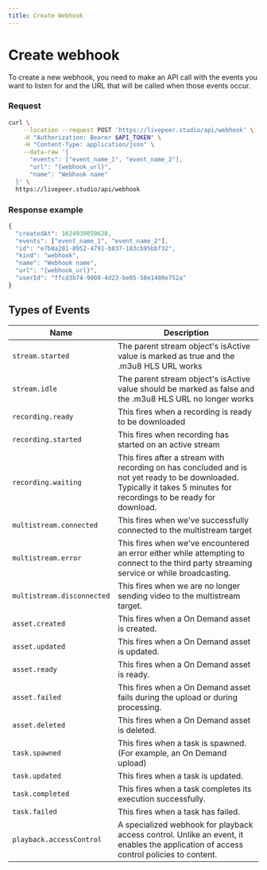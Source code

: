 ```yaml
---
title: Create Webhook
---
```


# Create webhook

To create a new webhook, you need to make an API call with the events you want to listen for and the URL that will be called when those events occur.

### Request

```bash
curl \
    --location --request POST 'https://livepeer.studio/api/webhook' \
    -H "Authorization: Bearer $API_TOKEN" \
    -H "Content-Type: application/json" \
    --data-raw '{
      "events": ["event_name_1", "event_name_2"],
      "url": "{webhook_url}",
      "name": "Webhook name"
  }' \
  https://livepeer.studio/api/webhook
```

### Response example

```jsx
{
  "createdAt": 1624939859628,
  "events": ["event_name_1", "event_name_2"],
  "id": "e7b8a281-8952-4791-b837-183cb95bbf32",
  "kind": "webhook",
  "name": "Webhook name",
  "url": "{webhook_url}",
  "userId": "ffcd3b74-9908-4d23-be05-58e1480e752a"
}
```

## Types of Events

| Name                       | Description                                                                                                                                                            |
| -------------------------- | ---------------------------------------------------------------------------------------------------------------------------------------------------------------------- |
| `stream.started`           | The parent stream object's isActive value is marked as true and the .m3u8 HLS URL works                                                                                |
| `stream.idle`              | The parent stream object's isActive value should be marked as false and the .m3u8 HLS URL no longer works                                                              |
| `recording.ready`          | This fires when a recording is ready to be downloaded                                                                                                                  |
| `recording.started`        | This fires when recording has started on an active stream                                                                                                              |
| `recording.waiting`        | This fires after a stream with recording on has concluded and is not yet ready to be downloaded. Typically it takes 5 minutes for recordings to be ready for download. |
| `multistream.connected`    | This fires when we've successfully connected to the multistream target                                                                                                 |
| `multistream.error`        | This fires when we've encountered an error either while attempting to connect to the third party streaming service or while broadcasting.                              |
| `multistream.disconnected` | This fires when we are no longer sending video to the multistream target.                                                                                              |
| `asset.created`            | This fires when a On Demand asset is created.                                                                                                                          |
| `asset.updated`            | This fires when a On Demand asset is updated.                                                                                                                          |
| `asset.ready`              | This fires when a On Demand asset is ready.                                                                                                                            |
| `asset.failed`             | This fires when a On Demand asset fails during the upload or during processing.                                                                                        |
| `asset.deleted`            | This fires when a On Demand asset is deleted.                                                                                                                          |
| `task.spawned`             | This fires when a task is spawned. (For example, an On Demand upload)                                                                                                  |
| `task.updated`             | This fires when a task is updated.                                                                                                                                     |
| `task.completed`           | This fires when a task completes its execution successfully.                                                                                                           |
| `task.failed`              | This fires when a task has failed.                                                                                                                                     |
| `playback.accessControl`   | A specialized webhook for playback access control. Unlike an event, it enables the application of access control policies to content.                                  |
